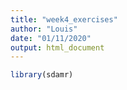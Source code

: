 ```yaml
---
title: "week4_exercises"
author: "Louis"
date: "01/11/2020"
output: html_document
---
```


```r
library(sdamr)

```
